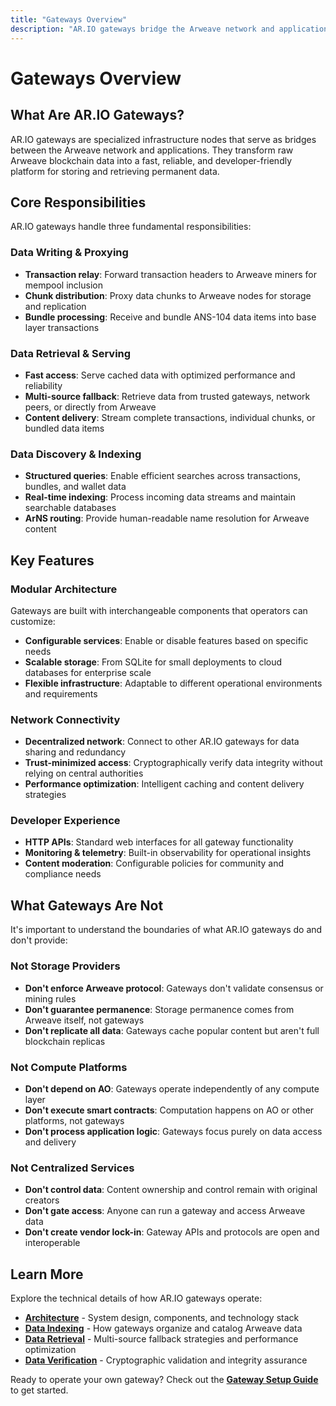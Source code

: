 ```yaml
---
title: "Gateways Overview"
description: "AR.IO gateways bridge the Arweave network and applications, providing fast, reliable access to permanent data through specialized infrastructure."
---
```


# Gateways Overview

## What Are AR.IO Gateways?

AR.IO gateways are specialized infrastructure nodes that serve as bridges between the Arweave network and applications. They transform raw Arweave blockchain data into a fast, reliable, and developer-friendly platform for storing and retrieving permanent data.

## Core Responsibilities

AR.IO gateways handle three fundamental responsibilities:

### Data Writing & Proxying
- **Transaction relay**: Forward transaction headers to Arweave miners for mempool inclusion
- **Chunk distribution**: Proxy data chunks to Arweave nodes for storage and replication  
- **Bundle processing**: Receive and bundle ANS-104 data items into base layer transactions

### Data Retrieval & Serving
- **Fast access**: Serve cached data with optimized performance and reliability
- **Multi-source fallback**: Retrieve data from trusted gateways, network peers, or directly from Arweave
- **Content delivery**: Stream complete transactions, individual chunks, or bundled data items

### Data Discovery & Indexing  
- **Structured queries**: Enable efficient searches across transactions, bundles, and wallet data
- **Real-time indexing**: Process incoming data streams and maintain searchable databases
- **ArNS routing**: Provide human-readable name resolution for Arweave content

## Key Features

### Modular Architecture
Gateways are built with interchangeable components that operators can customize:
- **Configurable services**: Enable or disable features based on specific needs
- **Scalable storage**: From SQLite for small deployments to cloud databases for enterprise scale
- **Flexible infrastructure**: Adaptable to different operational environments and requirements

### Network Connectivity
- **Decentralized network**: Connect to other AR.IO gateways for data sharing and redundancy
- **Trust-minimized access**: Cryptographically verify data integrity without relying on central authorities
- **Performance optimization**: Intelligent caching and content delivery strategies

### Developer Experience
- **HTTP APIs**: Standard web interfaces for all gateway functionality
- **Monitoring & telemetry**: Built-in observability for operational insights
- **Content moderation**: Configurable policies for community and compliance needs

## What Gateways Are Not

It's important to understand the boundaries of what AR.IO gateways do and don't provide:

### Not Storage Providers
- **Don't enforce Arweave protocol**: Gateways don't validate consensus or mining rules
- **Don't guarantee permanence**: Storage permanence comes from Arweave itself, not gateways
- **Don't replicate all data**: Gateways cache popular content but aren't full blockchain replicas

### Not Compute Platforms  
- **Don't depend on AO**: Gateways operate independently of any compute layer
- **Don't execute smart contracts**: Computation happens on AO or other platforms, not gateways
- **Don't process application logic**: Gateways focus purely on data access and delivery

### Not Centralized Services
- **Don't control data**: Content ownership and control remain with original creators
- **Don't gate access**: Anyone can run a gateway and access Arweave data
- **Don't create vendor lock-in**: Gateway APIs and protocols are open and interoperable

## Learn More

Explore the technical details of how AR.IO gateways operate:

- **[Architecture](/learn/gateways/architecture)** - System design, components, and technology stack
- **[Data Indexing](/learn/gateways/data-indexing)** - How gateways organize and catalog Arweave data  
- **[Data Retrieval](/learn/gateways/data-retrieval)** - Multi-source fallback strategies and performance optimization
- **[Data Verification](/learn/gateways/data-verification)** - Cryptographic validation and integrity assurance

Ready to operate your own gateway? Check out the **[Gateway Setup Guide](/build/gateways/)** to get started.